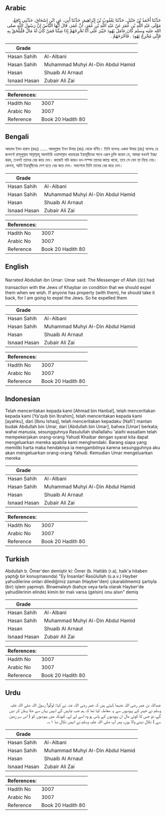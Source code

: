 ## Arabic


<div dir="rtl" lang="ar" style={{fontSize:'larger',backgroundColor:'#f8f9fa',padding:20}}>
حَدَّثَنَا أَحْمَدُ بْنُ حَنْبَلٍ، حَدَّثَنَا يَعْقُوبُ بْنُ إِبْرَاهِيمَ، حَدَّثَنَا أَبِي، عَنِ ابْنِ إِسْحَاقَ، حَدَّثَنِي نَافِعٌ، مَوْلَى عَبْدِ اللَّهِ بْنِ عُمَرَ عَنْ عَبْدِ اللَّهِ بْنِ عُمَرَ، أَنَّ عُمَرَ، قَالَ أَيُّهَا النَّاسُ إِنَّ رَسُولَ اللَّهِ صلى الله عليه وسلم كَانَ عَامَلَ يَهُودَ خَيْبَرَ عَلَى أَنَّا نُخْرِجُهُمْ إِذَا شِئْنَا فَمَنْ كَانَ لَهُ مَالٌ فَلْيَلْحَقْ بِهِ فَإِنِّي مُخْرِجٌ يَهُودَ ‏.‏ فَأَخْرَجَهُمْ ‏.‏
</div>
<div style={{backgroundColor:'#f8f9fa',padding:20, marginBottom: 10}}><table> <thead> <tr> <th>Grade</th> <th></th> </tr> </thead> <tbody> <tr><td>Hasan Sahih</td><td>Al-Albani</td></tr><tr><td>Hasan Sahih</td><td>Muhammad Muhyi Al-Din Abdul Hamid</td></tr><tr><td>Hasan</td><td>Shuaib Al Arnaut</td></tr><tr><td>Isnaad Hasan</td><td>Zubair Ali Zai</td></tr></tbody></table><table> <thead> <tr> <th>References:</th> <th></th> </tr> </thead> <tbody><tr><td>Hadith No</td><td>3007</td></tr><tr><td>Arabic No</td><td>3007</td></tr><tr><td>Reference</td><td>Book 20 Hadith 80</td></tr></tbody></table></div>

## Bengali


<div dir="ltr" lang="bn" style={{fontSize:'larger',backgroundColor:'#f8f9fa',padding:20}}>
আহমদ ইবন হাম্বল (রহঃ) ...... আবদুল্লাহ ইবন উমার (রাঃ) থেকে বর্ণিত। তিনি বলেনঃ একদা উমার (রাঃ) বলেনঃ হে জনগণ! রাসূলুল্লাহ সাল্লাল্লাহু আলাইহি ওয়াসাল্লাম খায়বরের ইয়াহূদীদের সাথে এরূপ চুক্তি করেন যে, আমরা যখনই ইচ্ছা করব, তখনই তাদের বের করে দেব। কাজেই যদি কারও ধন-সস্পদ তাদের কাছে থাকে, তবে সে যেন তা নিয়ে নেয়। কেননা, আমি ইয়াহূদীদের দেশ হতে বের করে দেব। অবশেষে তিনি তাদের বের করে দেন।
</div>
<div style={{backgroundColor:'#f8f9fa',padding:20, marginBottom: 10}}><table> <thead> <tr> <th>Grade</th> <th></th> </tr> </thead> <tbody> <tr><td>Hasan Sahih</td><td>Al-Albani</td></tr><tr><td>Hasan Sahih</td><td>Muhammad Muhyi Al-Din Abdul Hamid</td></tr><tr><td>Hasan</td><td>Shuaib Al Arnaut</td></tr><tr><td>Isnaad Hasan</td><td>Zubair Ali Zai</td></tr></tbody></table><table> <thead> <tr> <th>References:</th> <th></th> </tr> </thead> <tbody><tr><td>Hadith No</td><td>3007</td></tr><tr><td>Arabic No</td><td>3007</td></tr><tr><td>Reference</td><td>Book 20 Hadith 80</td></tr></tbody></table></div>

## English


<div dir="ltr" lang="en" style={{fontSize:'larger',backgroundColor:'#f8f9fa',padding:20}}>
Narrated Abdullah ibn Umar: Umar said: The Messenger of Allah (ﷺ) had transaction with the Jews of Khaybar on condition that we should expel them when we wish. If anyone has property (with them), he should take it back, for I am going to expel the Jews. So he expelled them
</div>
<div style={{backgroundColor:'#f8f9fa',padding:20, marginBottom: 10}}><table> <thead> <tr> <th>Grade</th> <th></th> </tr> </thead> <tbody> <tr><td>Hasan Sahih</td><td>Al-Albani</td></tr><tr><td>Hasan Sahih</td><td>Muhammad Muhyi Al-Din Abdul Hamid</td></tr><tr><td>Hasan</td><td>Shuaib Al Arnaut</td></tr><tr><td>Isnaad Hasan</td><td>Zubair Ali Zai</td></tr></tbody></table><table> <thead> <tr> <th>References:</th> <th></th> </tr> </thead> <tbody><tr><td>Hadith No</td><td>3007</td></tr><tr><td>Arabic No</td><td>3007</td></tr><tr><td>Reference</td><td>Book 20 Hadith 80</td></tr></tbody></table></div>

## Indonesian


<div dir="ltr" lang="id" style={{fontSize:'larger',backgroundColor:'#f8f9fa',padding:20}}>
Telah menceritakan kepada kami [Ahmad bin Hanbal], telah menceritakan kepada kami [Ya'qub bin Ibrahim], telah menceritakan kepada kami [ayahku], dari [Ibnu Ishaq], telah menceritakan kepadaku [Nafi'] mantan budak Abdullah bin Umar, dari [Abdullah bin Umar], bahwa [Umar] berkata; wahai manusia, sesungguhnya Rasulullah shallallahu 'alaihi wasallam telah mempekerjakan orang-orang Yahudi Khaibar dengan syarat kita dapat mengeluarkan mereka apabila kami menghendaki. Barang siapa yang memiliki harta maka hendaknya ia mengambilnya karena sesungguhnya aku akan mengeluarkan orang-orang Yahudi. Kemudian Umar mengeluarkan mereka
</div>
<div style={{backgroundColor:'#f8f9fa',padding:20, marginBottom: 10}}><table> <thead> <tr> <th>Grade</th> <th></th> </tr> </thead> <tbody> <tr><td>Hasan Sahih</td><td>Al-Albani</td></tr><tr><td>Hasan Sahih</td><td>Muhammad Muhyi Al-Din Abdul Hamid</td></tr><tr><td>Hasan</td><td>Shuaib Al Arnaut</td></tr><tr><td>Isnaad Hasan</td><td>Zubair Ali Zai</td></tr></tbody></table><table> <thead> <tr> <th>References:</th> <th></th> </tr> </thead> <tbody><tr><td>Hadith No</td><td>3007</td></tr><tr><td>Arabic No</td><td>3007</td></tr><tr><td>Reference</td><td>Book 20 Hadith 80</td></tr></tbody></table></div>

## Turkish


<div dir="ltr" lang="tr" style={{fontSize:'larger',backgroundColor:'#f8f9fa',padding:20}}>
Abdullah b. Ömer'den demiştir ki: Ömer (b. Hattâb (r.a), halk'a hitaben yaptığı bir konuşmasında) "Ey İnsanlar! Rasûlullah (s.a.v.) Hayber yahudilerine onları dilediğimiz zaman (Hayber'den) çıkarabilmemiz şartıyla (bir) işlem yapmıştı. Binaenaleyh (bahçe veya tarla olarak Hayber'de yahudilerinin elinde) kimin bir malı varsa (gelsin) onu alsın" demiş
</div>
<div style={{backgroundColor:'#f8f9fa',padding:20, marginBottom: 10}}><table> <thead> <tr> <th>Grade</th> <th></th> </tr> </thead> <tbody> <tr><td>Hasan Sahih</td><td>Al-Albani</td></tr><tr><td>Hasan Sahih</td><td>Muhammad Muhyi Al-Din Abdul Hamid</td></tr><tr><td>Hasan</td><td>Shuaib Al Arnaut</td></tr><tr><td>Isnaad Hasan</td><td>Zubair Ali Zai</td></tr></tbody></table><table> <thead> <tr> <th>References:</th> <th></th> </tr> </thead> <tbody><tr><td>Hadith No</td><td>3007</td></tr><tr><td>Arabic No</td><td>3007</td></tr><tr><td>Reference</td><td>Book 20 Hadith 80</td></tr></tbody></table></div>

## Urdu


<div dir="rtl" lang="ur" style={{fontSize:'larger',backgroundColor:'#f8f9fa',padding:20}}>
عبداللہ بن عمر رضی اللہ عنہما کہتے ہیں کہ عمر رضی اللہ عنہ نے کہا: لوگو! رسول اللہ صلی اللہ علیہ وسلم نے خیبر کے یہودیوں سے یہ معاملہ کیا تھا کہ ہم جب چاہیں گے انہیں یہاں سے جلا وطن کر دیں گے، تو جس کا کوئی مال ان یہودیوں کے پاس ہو وہ اسے لے لے، کیونکہ میں یہودیوں کو ( اس سر زمین سے ) نکال دینے والا ہوں، پھر آپ صلی اللہ علیہ وسلم نے انہیں نکال دیا ۱؎۔
</div>
<div style={{backgroundColor:'#f8f9fa',padding:20, marginBottom: 10}}><table> <thead> <tr> <th>Grade</th> <th></th> </tr> </thead> <tbody> <tr><td>Hasan Sahih</td><td>Al-Albani</td></tr><tr><td>Hasan Sahih</td><td>Muhammad Muhyi Al-Din Abdul Hamid</td></tr><tr><td>Hasan</td><td>Shuaib Al Arnaut</td></tr><tr><td>Isnaad Hasan</td><td>Zubair Ali Zai</td></tr></tbody></table><table> <thead> <tr> <th>References:</th> <th></th> </tr> </thead> <tbody><tr><td>Hadith No</td><td>3007</td></tr><tr><td>Arabic No</td><td>3007</td></tr><tr><td>Reference</td><td>Book 20 Hadith 80</td></tr></tbody></table></div>